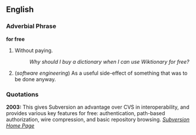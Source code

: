 ==English==

===Adverbial Phrase===
'''for free'''

# Without paying.
#: ''Why should I buy a dictionary when I can use Wiktionary for free?''
# (''software engineering'') As a useful side-effect of something that was to be done anyway.

===Quotations===
'''2003:''' This gives Subversion an advantage over CVS in interoperability, and provides various key features for free: authentication, path-based authorization, wire compression, and basic repository browsing. ''[http://subversion.tigris.org Subversion Home Page]''